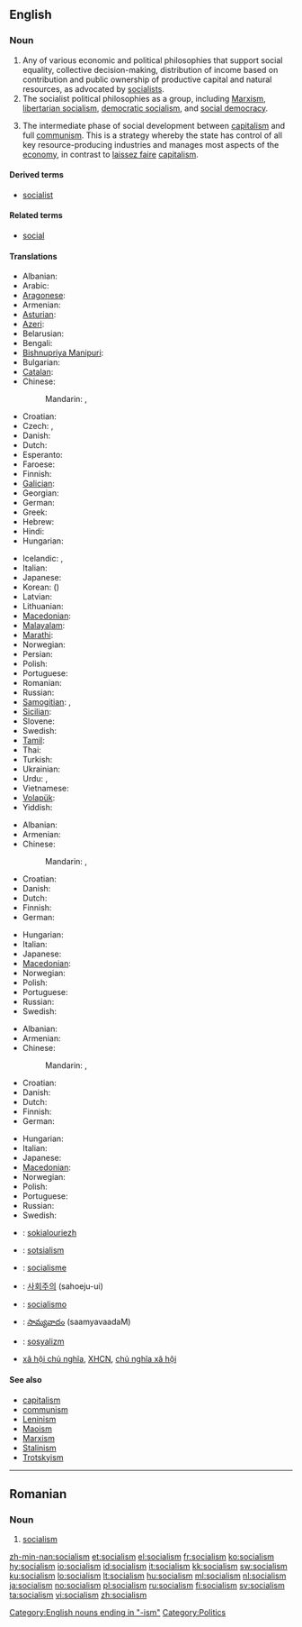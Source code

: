 {{wikipedia}}
==English==

===Noun===
{{en-noun|-|s}}

# Any of various economic and political philosophies that support social equality, collective decision-making, distribution of income based on contribution and public ownership of productive capital and natural resources, as advocated by [[socialist]]s.
# The socialist political philosophies as a group, including [[Marxism]], [[libertarian socialism]], [[democratic socialism]], and [[social democracy]].
# {{context|Leninism}} The intermediate phase of social development between [[capitalism]] and full [[communism]]. This is a strategy whereby the state has control of all key resource-producing industries and manages most aspects of the [[economy]], in contrast to [[laissez faire]] [[capitalism]].

====Derived terms====
* [[socialist]]

====Related terms====
* [[social]]

====Translations====
{{trans-top|political philosophy of social and economic equality}}
* Albanian: {{t-|sq|socializëm|m|xs=Albanian}}
* Arabic: {{t|ar|اشتراكية|f|tr=ishtirakíyya}}
* [[Aragonese]]: {{t|an|sozialismo|m|xs=Aragonese}}
* Armenian: {{t-|hy|սոցիալիզմ|tr=soc’ializm}}
* [[Asturian]]: {{t|ast|socialismu|m|xs=Asturian}}
* [[Azeri]]: {{t|az|sosializm|xs=Azeri}}
* Belarusian: {{t|be|сацыялізм|m|tr=sacyjalízm|xs=Belarusian}}
* Bengali: {{t-|bn|সমাজতন্ত্র|sc=Beng|xs=Bengali}}
* [[Bishnupriya Manipuri]]: {{tø|bpy|সমাজতন্ত্র|sc=Beng}}
* Bulgarian: {{t|bg|социализъм}}
* [[Catalan]]: {{t-|ca|socialisme|m}}
* Chinese:
*: Mandarin: {{t-|cmn|社會主義|sc=Hani}}, {{t-|cmn|社会主义|tr=shèhuìzhǔyì|sc=Hani}}
* Croatian: {{t+|hr|socijalizam|m}}
* Czech: {{t-|cs|socialismus|m}}, {{t-|cs|socializmus|m}}
* Danish: {{t-|da|socialisme}}
* Dutch: {{t-|nl|socialisme|n}}
* Esperanto: {{t-|eo|socialismo|xs=Esperanto}}
* Faroese: {{t|fo|sosialisma}}
* Finnish: {{t+|fi|sosialismi}}
* [[Galician]]: {{t+|gl|socialismo|m|xs=Galician}}
* Georgian: {{t|ka|სოციალიზმი|sc=Geor|xs=Georgian}}
* German: {{t+|de|Sozialismus|m}}
* Greek: {{t+|el|σοσιαλισμός|m|tr=sosialismós}}
* Hebrew: {{t+|he|סוציאליזם|m|alt=סוֹצְיָאלִיזְם|tr=sotsyalizm}}
* Hindi: {{t-|hi|समाजवाद|m|tr=samājvād|xs=Hindi}}
* Hungarian: {{t+|hu|szocializmus}}
{{trans-mid}}
* Icelandic: {{t-|is|jafnaðarstefna}}, {{t|is|sósíalismi}}
* Italian: {{t+|it|socialismo|m}}
* Japanese: {{t-|ja|社会主義|tr=しゃかいしゅぎ, shakai-shugi}}
* Korean: {{t+|ko|사회주의|tr=sahoeju-ui|sc=Hang}} ({{t-|ko|社會主義|sc=Hani}})
* Latvian: {{t|lv|sociālisms|m|xs=Latvian}}
* Lithuanian: {{t+|lt|socializmas|m|xs=Lithuanian}}
* [[Macedonian]]: {{t-|mk|социјализам|m|tr=socijalízam}}
* [[Malayalam]]: {{t|ml|സോഷ്യലിസം|sc=Mlym|xs=Malayalam}}
* [[Marathi]]: {{t-|mr|समाजवाद|tr=samājvād|sc=Deva|xs=Marathi}}
* Norwegian: {{t-|no|sosialisme|m}}
* Persian: {{t-|fa|سوسیالیسم|tr=sosyâlism|xs=Persian}}
* Polish: {{t+|pl|socjalizm|m}}
* Portuguese: {{t+|pt|socialismo|m}}
* Romanian: {{t-|ro|socialism}}
* Russian: {{t+|ru|социализм|m|tr=socialízm}}
* [[Samogitian]]: {{tø|sgs|suocēlėzmos|m}}, {{tø|sgs|socialėzmos|m}}
* [[Sicilian]]: {{t|scn|sucialìsimu|m|xs=Sicilian}}
* Slovene: {{t+|sl|socializem|m|alt=socialízem}}
* Swedish: {{t+|sv|socialism|c}}
* [[Tamil]]: {{t|ta|சமவுடமை|xs=Tamil}}
* Thai: {{t-|th|สังคมนิยม|tr=săng-kom ní-yom}}
* Turkish: {{t|tr|sosyalizm}}
* Ukrainian: {{t+|uk|соціалізм|tr=socializm|xs=Ukrainian}}
* Urdu: {{t|ur|اشتراکیت|xs=Urdu}},  {{t|ur|سوشلزم|xs=Urdu}}
* Vietnamese: {{t-|vi|chủ nghĩa xã hội|xs=Vietnamese}}<!--({{t|vi|主義社會|sc=Hani|xs=Vietnamese}})...move characters to the respective page-->
* [[Volapük]]: {{t|vo|sogädim}}
* Yiddish: {{t|yi|סאציאליזם|sc=Hebr|xs=Yiddish}}
{{trans-bottom}}

{{trans-top|group of socialist political philosophies}}
* Albanian: {{t+|sq|socializmi|m|xs=Albanian}}
* Armenian: {{t-|hy|սոցիալիզմ|tr=soc’ializm}}
* Chinese:
*: Mandarin: {{t-|cmn|社會主義|sc=Hani}}, {{t-|cmn|社会主义|tr=shèhuìzhǔyì|sc=Hani}}
* Croatian: {{t+|hr|socijalizam|m}}
* Danish: {{t-|da|socialisme}}
* Dutch: {{t-|nl|socialisme|n}}
* Finnish: {{t+|fi|sosialismi}}
* German: {{t+|de|Sozialismus|m}}
{{trans-mid}}
* Hungarian: {{t+|hu|szocializmus}}
* Italian: {{t+|it|socialismo|m}}
* Japanese: {{t-|ja|社会主義|tr=しゃかいしゅぎ, shakai-shugi}}
* [[Macedonian]]: {{t-|mk|социјализам|m|tr=socijalízam}}
* Norwegian: {{t-|no|sosialisme|m}}
* Polish: {{t+|pl|socjalizm|m}}
* Portuguese: {{t+|pt|socialismo|m}}
* Russian: {{t+|ru|социализм|m|tr=socialízm}}
* Swedish: {{t+|sv|socialism|c}}
{{trans-bottom}}

{{trans-top|intermediate phase of social development}}
* Albanian: {{t+|sq|socializmi|m|xs=Albanian}}
* Armenian: {{t-|hy|սոցիալիզմ|tr=soc’ializm}}
* Chinese:
*: Mandarin: {{t-|cmn|社會主義|sc=Hani}}, {{t-|cmn|社会主义|tr=shèhuìzhǔyì|sc=Hani}}
* Croatian: {{t+|hr|socijalizam|m}}
* Danish: {{t-|da|socialisme}}
* Dutch: {{t-|nl|socialisme|n}}
* Finnish: {{t+|fi|sosialismi}}
* German: {{t+|de|Sozialismus|m}}
{{trans-mid}}
* Hungarian: {{t+|hu|szocializmus}}
* Italian: {{t+|it|socialismo|m}}
* Japanese: {{t-|ja|社会主義|tr=しゃかいしゅぎ, shakai-shugi}}
* [[Macedonian]]: {{t-|mk|социјализам|m|tr=socijalízam}}
* Norwegian: {{t-|no|sosialisme|m}}
* Polish: {{t+|pl|socjalizm|m}}
* Portuguese: {{t+|pt|socialismo|m}}
* Russian: {{t+|ru|социализм|m|tr=socialízm}}
* Swedish: {{t+|sv|socialism|c}}
{{trans-bottom}}

{{checktrans-top}}
* {{ttbc|br}}: [[sokialouriezh]] {{f}}
* {{ttbc|et}}: [[sotsialism]]
* {{ttbc|fr}}: [[socialisme]] {{m}}
{{trans-mid}}
* {{ttbc|ko}}: [[사회주의]] (sahoeju-ui)
* {{ttbc|es}}: [[socialismo]] {{m}}
* {{ttbc|te}}: [[సామ్యవాదం]] (saamyavaadaM)
* {{ttbc|tr}}: [[sosyalizm]]
* {{ttbc|vi}} [[xã hội chủ nghĩa]], [[XHCN]], [[chủ nghĩa xã hội]]
{{trans-bottom}}

====See also====
* [[capitalism]]
* [[communism]]
* [[Leninism]]
* [[Maoism]]
* [[Marxism]]
* [[Stalinism]]
* [[Trotskyism]]

[[Category:English nouns ending in "-ism"]]

----

==Romanian==

===Noun===
{{ro-noun|n}}

# [[#English|socialism]]

[[Category:Politics]]

[[zh-min-nan:socialism]]
[[et:socialism]]
[[el:socialism]]
[[fr:socialism]]
[[ko:socialism]]
[[hy:socialism]]
[[io:socialism]]
[[id:socialism]]
[[it:socialism]]
[[kk:socialism]]
[[sw:socialism]]
[[ku:socialism]]
[[lo:socialism]]
[[lt:socialism]]
[[hu:socialism]]
[[ml:socialism]]
[[nl:socialism]]
[[ja:socialism]]
[[no:socialism]]
[[pl:socialism]]
[[ru:socialism]]
[[fi:socialism]]
[[sv:socialism]]
[[ta:socialism]]
[[vi:socialism]]
[[zh:socialism]]